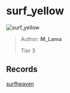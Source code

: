 
# surf_yellow

![surf_yellow](https://raw.githubusercontent.com/Sayt123/SurfMapPics/Maps-and-bonuses/csgo/surf_yellow.jpg)

> Author: **M_Lama**
>
> Tier 3

## Records

[surfheaven](https://surfheaven.eu/map/surf_yellow)
